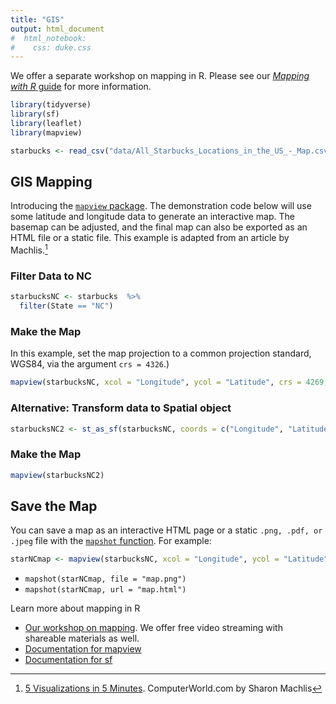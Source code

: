 ```yaml
---
title: "GIS"
output: html_document
#  html_notebook:
#    css: duke.css
---
```


We offer a separate workshop on mapping in R.  Please see our [*Mapping with R* guide](https://map-rfun.library.duke.edu/) for more information.  

```r
library(tidyverse)
library(sf)
library(leaflet)
library(mapview)

```


```r
starbucks <- read_csv("data/All_Starbucks_Locations_in_the_US_-_Map.csv")
```


## GIS Mapping

Introducing the [`mapview` package](https://r-spatial.github.io/mapview/index.html).  The demonstration code below will use some latitude and longitude data to generate an interactive map.  The basemap can be adjusted, and the final map can also be exported as an HTML file or a static file. This example is adapted from an article by Machlis.^[[5 Visualizations in 5 Minutes](http://www.computerworld.com/article/2893271/business-intelligence/5-data-visualizations-in-5-minutes-each-in-5-lines-or-less-of-r.html). ComputerWorld.com by Sharon Machlis]

### Filter Data to NC
```r
starbucksNC <- starbucks  %>% 
  filter(State == "NC")
```

### Make the Map

In this example, set the map projection to a common projection standard, WGS84, via the argument `crs = 4326`.)

```r
mapview(starbucksNC, xcol = "Longitude", ycol = "Latitude", crs = 4269, grid = FALSE)
```


### Alternative: Transform data to Spatial object
```r
starbucksNC2 <- st_as_sf(starbucksNC, coords = c("Longitude", "Latitude"),  crs=4326)
```


### Make the Map
```r
mapview(starbucksNC2)
```

## Save the Map

You can save a map as an interactive HTML page or a static `.png, .pdf, or .jpeg` file with the [`mapshot` function](https://r-spatial.github.io/mapview/reference/mapshot.html).  For example:

``` r
starNCmap <- mapview(starbucksNC, xcol = "Longitude", ycol = "Latitude", crs = 4269, grid = FALSE)
```

- `mapshot(starNCmap, file = "map.png")`
- `mapshot(starNCmap, url = "map.html")`

Learn more about mapping in R

- [Our workshop on mapping](https://rfun.library.duke.edu/portfolio/mapping_workshop/). We offer free video streaming with shareable materials as well.  
- [Documentation for mapview](https://r-spatial.github.io/mapview/) 
- [Documentation for sf](https://r-spatial.github.io/sf/)


